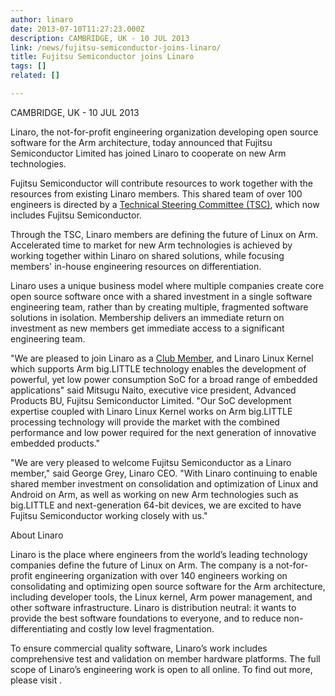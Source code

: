 ```yaml
---
author: linaro
date: 2013-07-10T11:27:23.000Z
description: CAMBRIDGE, UK - 10 JUL 2013
link: /news/fujitsu-semiconductor-joins-linaro/
title: Fujitsu Semiconductor joins Linaro
tags: []
related: []

---
```


CAMBRIDGE, UK - 10 JUL 2013

Linaro, the not-for-profit engineering organization developing open source software for the Arm architecture, today announced that Fujitsu Semiconductor Limited has joined Linaro to cooperate on new Arm technologies.

Fujitsu Semiconductor will contribute resources to work together with the resources from existing Linaro members. This shared team of over 100 engineers is directed by a [Technical Steering Committee (TSC)](/about/team/), which now includes Fujitsu Semiconductor.

Through the TSC, Linaro members are defining the future of Linux on Arm. Accelerated time to market for new Arm technologies is achieved by working together within Linaro on shared solutions, while focusing members' in-house engineering resources on differentiation.

Linaro uses a unique business model where multiple companies create core open source software once with a shared investment in a single software engineering team, rather than by creating multiple, fragmented software solutions in isolation. Membership delivers an immediate return on investment as new members get immediate access to a significant engineering team.

"We are pleased to join Linaro as a [Club Member](/membership/), and Linaro Linux Kernel which supports Arm big.LITTLE technology enables the development of powerful, yet low power consumption SoC for a broad range of embedded applications" said Mitsugu Naito, executive vice president, Advanced Products BU, Fujitsu Semiconductor Limited. "Our SoC development expertise coupled with Linaro Linux Kernel works on Arm big.LITTLE processing technology will provide the market with the combined performance and low power required for the next generation of innovative embedded products."

"We are very pleased to welcome Fujitsu Semiconductor as a Linaro member," said George Grey, Linaro CEO. "With Linaro continuing to enable shared member investment on consolidation and optimization of Linux and Android on Arm, as well as working on new Arm technologies such as big.LITTLE and next-generation 64-bit devices, we are excited to have Fujitsu Semiconductor working closely with us."

About Linaro

Linaro is the place where engineers from the world’s leading technology companies define the future of Linux on Arm. The company is a not-for-profit engineering organization with over 140 engineers working on consolidating and optimizing open source software for the Arm architecture, including developer tools, the Linux kernel, Arm power management, and other software infrastructure. Linaro is distribution neutral: it wants to provide the best software foundations to everyone, and to reduce non-differentiating and costly low level fragmentation.

To ensure commercial quality software, Linaro’s work includes comprehensive test and validation on member hardware platforms. The full scope of Linaro’s engineering work is open to all online. To find out more, please visit .

